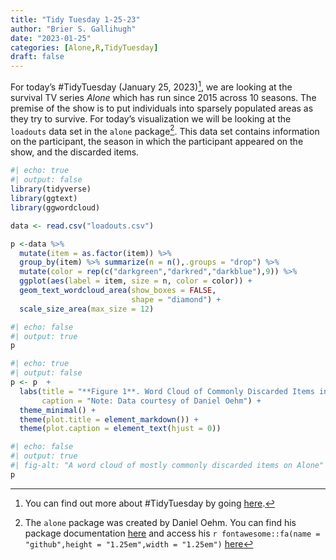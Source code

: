 ```yaml
---
title: "Tidy Tuesday 1-25-23"
author: "Brier S. Gallihugh"
date: "2023-01-25"
categories: [Alone,R,TidyTuesday]
draft: false
---
```


For today's #TidyTuesday (January 25, 2023)[^1], we are looking at the survival TV series *Alone* which has run since 2015 across 10 seasons. The premise of the show is to put individuals into sparsely populated areas as they try to survive. For today's visualization we will be looking at the `loadouts` data set in the `alone` package[^2]. This data set contains information on the participant, the season in which the participant appeared on the show, and the discarded items.

```r
#| echo: true
#| output: false
library(tidyverse)
library(ggtext)
library(ggwordcloud)

data <- read.csv("loadouts.csv")

p <-data %>% 
  mutate(item = as.factor(item)) %>%
  group_by(item) %>% summarize(n = n(),.groups = "drop") %>% 
  mutate(color = rep(c("darkgreen","darkred","darkblue"),9)) %>% 
  ggplot(aes(label = item, size = n, color = color)) + 
  geom_text_wordcloud_area(show_boxes = FALSE,
                           shape = "diamond") + 
  scale_size_area(max_size = 12)
```

```r
#| echo: false
#| output: true
p
```

```r
#| echo: true
#| output: false
p <- p  + 
  labs(title = "**Figure 1**. Word Cloud of Commonly Discarded Items in *Alone*",
       caption = "Note: Data courtesy of Daniel Oehm") + 
  theme_minimal() + 
  theme(plot.title = element_markdown()) +
  theme(plot.caption = element_text(hjust = 0))
```

```r
#| echo: false
#| output: true
#| fig-alt: "A word cloud of mostly commonly discarded items on Alone"
p
```

[^1]: You can find out more about #TidyTuesday by going [here](https://github.com/rfordatascience/tidytuesday).
[^2]: The `alone` package was created by Daniel Oehm. You can find his package documentation [here](https://gradientdescending.com/alone-r-package-datasets-from-the-survival-tv-series/) and access his `r fontawesome::fa(name = "github",height = "1.25em",width = "1.25em")` [here](https://github.com/doehm)